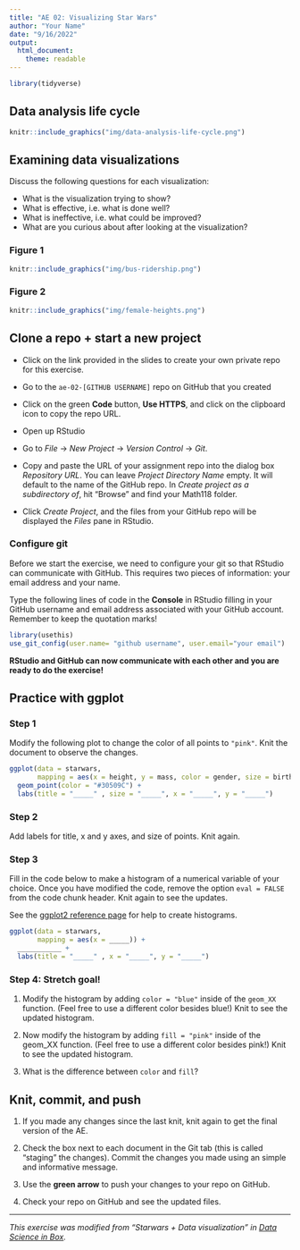 ```yaml
---
title: "AE 02: Visualizing Star Wars"
author: "Your Name"
date: "9/16/2022"
output: 
  html_document: 
    theme: readable
---
```


```r
library(tidyverse)
```

## Data analysis life cycle 

```r
knitr::include_graphics("img/data-analysis-life-cycle.png")
```

## Examining data visualizations 

Discuss the following questions for each visualization:

- What is the visualization trying to show?
- What is effective, i.e. what is done well? 
- What is ineffective, i.e. what could be improved? 
- What are you curious about after looking at the visualization? 

### Figure 1

```r
knitr::include_graphics("img/bus-ridership.png")
```

### Figure 2

```r
knitr::include_graphics("img/female-heights.png")
```

## Clone a repo + start a new project

- Click on the link provided in the slides to create your own private repo for this exercise.

- Go to the `ae-02-[GITHUB USERNAME]` repo on GitHub that you created

- Click on the green **Code** button, **Use HTTPS**, and click on the clipboard icon to copy the repo URL.

- Open up RStudio

- Go to *File* $\rightarrow$ *New Project* $\rightarrow$ *Version Control* $\rightarrow$ *Git*. 

- Copy and paste the URL of your assignment repo into the dialog box *Repository URL*. You can leave *Project Directory Name* empty. It will default to the name of the GitHub repo. In *Create project as a subdirectory of*, hit "Browse" and find your Math118 folder.

- Click *Create Project*, and the files from your GitHub repo will be displayed the *Files* pane in RStudio. 

### Configure git

Before we start the exercise, we need to configure your git so that RStudio can communicate with GitHub. This requires two pieces of information: your email address and your name.

Type the following lines of code in the **Console** in RStudio filling in your GitHub username and email address associated with your GitHub account. Remember to keep the quotation marks!

```r
library(usethis)
use_git_config(user.name= "github username", user.email="your email")
```

**RStudio and GitHub can now communicate with each other and you are ready to do the exercise!**

## Practice with ggplot

### Step 1

Modify the following plot to change the color of all points to `"pink"`. Knit the document to observe the changes.

```r
ggplot(data = starwars, 
       mapping = aes(x = height, y = mass, color = gender, size = birth_year)) +
  geom_point(color = "#30509C") +
  labs(title = "_____" , size = "_____", x = "_____", y = "_____")
```

### Step 2

Add labels for title, x and y axes, and size of points. Knit again. 

### Step 3

Fill in the code below to make a histogram of a numerical variable of your choice. Once you have modified the code, remove the option `eval = FALSE` from the code chunk header. Knit again to see the updates.

See the [ggplot2 reference page](https://ggplot2.tidyverse.org/reference/geom_histogram.html) for help to create histograms.

```r
ggplot(data = starwars, 
       mapping = aes(x = _____)) +
  ___________ +
  labs(title = "_____" , x = "_____", y = "_____")
```


### Step 4: Stretch goal!

1. Modify the histogram by adding `color = "blue"` inside of the `geom_XX` function. (Feel free to use a different color besides blue!) Knit to see the updated histogram. 

2. Now modify the histogram by adding `fill = "pink"` inside of the geom_XX function. (Feel free to use a different color besides pink!) Knit to see the updated histogram. 

3. What is the difference between `color` and `fill`? 

## Knit, commit, and push

1. If you made any changes since the last knit, knit again to get the final version of the AE. 

2. Check the box next to each document in the Git tab (this is called "staging" the changes).  Commit the changes you made using an simple and informative message.

2. Use the **green arrow** to push your changes to your repo on GitHub.

3. Check your repo on GitHub and see the updated files.

<hr> 

*This exercise was modified from "Starwars + Data visualization" in [Data Science in Box](https://datasciencebox.org/).*